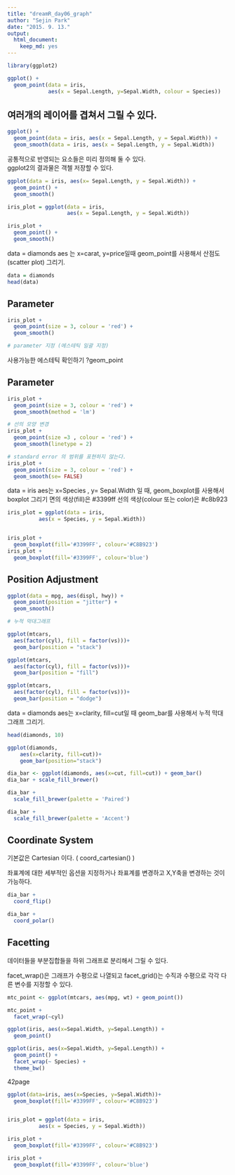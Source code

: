 ```yaml
---
title: "dreamR_day06_graph"
author: "Sejin Park"
date: "2015. 9. 13."
output: 
  html_document: 
    keep_md: yes
---
```




```r
library(ggplot2)

ggplot() +
  geom_point(data = iris,
             aes(x = Sepal.Length, y=Sepal.Width, colour = Species))

```
## 여러개의 레이어를 겹쳐서 그릴 수 있다. 

```r
ggplot() + 
  geom_point(data = iris, aes(x = Sepal.Length, y = Sepal.Width)) +
  geom_smooth(data = iris, aes(x = Sepal.Length, y = Sepal.Width))

```


공통적으로 반영되는 요소들은 미리 정의해 둘 수 있다.   
ggplot2의 결과물은 객첼 저장할 수 있다. 

```r
ggplot(data = iris, aes(x= Sepal.Length, y = Sepal.Width)) +
  geom_point() +
  geom_smooth()

iris_plot = ggplot(data = iris, 
                   aes(x = Sepal.Length, y = Sepal.Width))

iris_plot +
  geom_point() +
  geom_smooth()

```


data = diamonds
aes 는 x=carat, y=price일때 
geom_point를 사용해서 산점도(scatter plot) 그리기. 

```r
data = diamonds
head(data)
```

## Parameter

```r
iris_plot +
  geom_point(size = 3, colour = 'red') +
  geom_smooth()

# parameter 지정 (에스테틱 일괄 지정)
```
사용가능한 에스테틱 확인하기 
?geom_point 

## Parameter
```r
iris_plot + 
  geom_point(size = 3, colour = 'red') +
  geom_smooth(method = 'lm')

```


```r
# 선의 모양 변경 
iris_plot +
  geom_point(size =3 , colour = 'red') +
  geom_smooth(linetype = 2)

# standard error 의 범위를 표현하지 않는다. 
iris_plot + 
  geom_point(size = 3, colour = 'red') +
  geom_smooth(se= FALSE)

```

data = iris
aes는 x=Species , y= Sepal.Width 일 때, 
geom_boxplot를 사용해서 boxplot 그리기
면의 색상(fill)은 #3399ff
선의 색상(colour 또는 color)은 #c8b923

```r

iris_plot = ggplot(data = iris, 
          aes(x = Species, y = Sepal.Width))


iris_plot + 
  geom_boxplot(fill='#3399FF', colour='#C8B923')
iris_plot + 
  geom_boxplot(fill='#3399FF', colour='blue')

```

## Position Adjustment

```r
ggplot(data = mpg, aes(displ, hwy)) +
  geom_point(position = "jitter") + 
  geom_smooth()

# 누적 막대그래프 

ggplot(mtcars,
  aes(factor(cyl), fill = factor(vs)))+
  geom_bar(position = "stack")

ggplot(mtcars,
  aes(factor(cyl), fill = factor(vs)))+
  geom_bar(position = "fill")

ggplot(mtcars,
  aes(factor(cyl), fill = factor(vs)))+
  geom_bar(position = "dodge")
```

data = diamonds
aes는 x=clarity, fill=cut일 때 
geom_bar를 사용해서 누적 막대 그래프 그리기. 

```r

head(diamonds, 10)

ggplot(diamonds, 
    aes(x=clarity, fill=cut))+ 
    geom_bar(position="stack")

```



```r
dia_bar <- ggplot(diamonds, aes(x=cut, fill=cut)) + geom_bar()
dia_bar + scale_fill_brewer()
```




```r
dia_bar + 
  scale_fill_brewer(palette = 'Paired')

dia_bar + 
  scale_fill_brewer(palette = 'Accent')

```


## Coordinate System 

기본값은 Cartesian 이다. ( coord_cartesian() )

좌표계에 대한 세부적인 옵션을 지정하거나 좌표계를 변경하고 X,Y축을 변경하는 것이 가능하다. 
```r
dia_bar + 
  coord_flip()
```


```r
dia_bar + 
  coord_polar()
```

## Facetting 
데이터들을 부분집합들을 하위 그래프로 분리해서 그릴 수 있다. 

facet_wrap()은 그래프가 수평으로 나열되고
facet_grid()는 수직과 수평으로 각각 다른 변수를 지정할 수 있다. 

```r
mtc_point <- ggplot(mtcars, aes(mpg, wt) + geom_point())

mtc_point +
  facet_wrap(~cyl)
```



```r
ggplot(iris, aes(x=Sepal.Width, y=Sepal.Length)) +
  geom_point()

ggplot(iris, aes(x=Sepal.Width, y=Sepal.Length)) +
  geom_point() +
  facet_wrap(~ Species) + 
  theme_bw()


```

42page
```r
ggplot(data=iris, aes(x=Species, y=Sepal.Width))+
  geom_boxplot(fill='#3399FF', colour='#C8B923')


iris_plot = ggplot(data = iris, 
          aes(x = Species, y = Sepal.Width))

iris_plot + 
  geom_boxplot(fill='#3399FF', colour='#C8B923')

iris_plot + 
  geom_boxplot(fill='#3399FF', colour='blue')

```